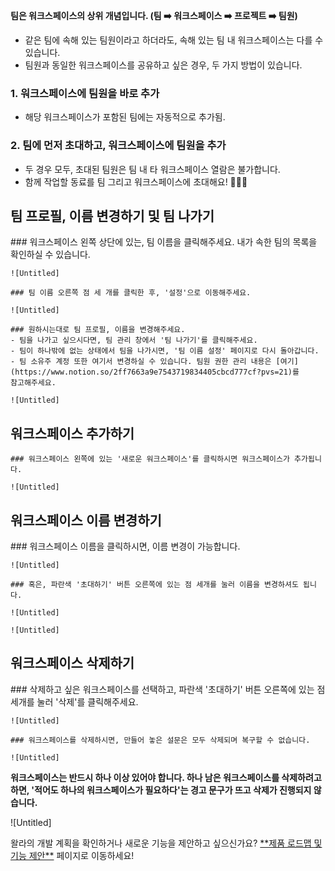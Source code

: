 
<Callout type='warning' emoji="⚠️">**팀은 워크스페이스의 상위 개념입니다. (팀 ➡️ 워크스페이스 ➡️ 프로젝트 ➡️ 팀원)**</Callout>

- 같은 팀에 속해 있는 팀원이라고 하더라도, 속해 있는 팀 내 워크스페이스는 다를 수 있습니다.
- 팀원과 동일한 워크스페이스를 공유하고 싶은 경우, 두 가지 방법이 있습니다.

### 1. 워크스페이스에 팀원을 바로 추가
 - 해당 워크스페이스가 포함된 팀에는 자동적으로 추가됨.

### 2. 팀에 먼저 초대하고, 워크스페이스에 팀원을 추가
 - 두 경우 모두, 초대된 팀원은 팀 내 타 워크스페이스 열람은 불가합니다.
 -  함께 작업할 동료를 팀 그리고 워크스페이스에 초대해요! 🙆🏻‍♀️

## 팀 프로필, 이름 변경하기 및 팀 나가기

<Steps>
    ### 워크스페이스 왼쪽 상단에 있는, 팀 이름을 클릭해주세요. 내가 속한 팀의 목록을 확인하실 수 있습니다.

    ![Untitled]

    ### 팀 이름 오른쪽 점 세 개를 클릭한 후, '설정'으로 이동해주세요.

    ![Untitled]

    ### 원하시는대로 팀 프로필, 이름을 변경해주세요.
    - 팀을 나가고 싶으시다면, 팀 관리 창에서 '팀 나가기'를 클릭해주세요.
    - 팀이 하나밖에 없는 상태에서 팀을 나가시면, '팀 이름 설정' 페이지로 다시 돌아갑니다.
    - 팀 소유주 계정 또한 여기서 변경하실 수 있습니다. 팀원 권한 관리 내용은 [여기](https://www.notion.so/2ff7663a9e7543719834405cbcd777cf?pvs=21)를
    참고해주세요.

    ![Untitled]

</Steps>

## 워크스페이스 추가하기

<Steps>

    ### 워크스페이스 왼쪽에 있는 '새로운 워크스페이스'를 클릭하시면 워크스페이스가 추가됩니다.

    ![Untitled]

</Steps>

## 워크스페이스 이름 변경하기

<Steps>
    ### 워크스페이스 이름을 클릭하시면, 이름 변경이 가능합니다.

    ![Untitled]

    ### 혹은, 파란색 '초대하기' 버튼 오른쪽에 있는 점 세개를 눌러 이름을 변경하셔도 됩니다.

    ![Untitled]

    ![Untitled]

</Steps>

## 워크스페이스 삭제하기

<Steps>
    ### 삭제하고 싶은 워크스페이스를 선택하고, 파란색 '초대하기' 버튼 오른쪽에 있는 점 세개를 눌러 '삭제'를 클릭해주세요.

    ![Untitled]

    ### 워크스페이스를 삭제하시면, 만들어 놓은 설문은 모두 삭제되며 복구할 수 없습니다.

    ![Untitled]

</Steps>

<Callout type='warning' emoji="⚠️">**워크스페이스는 반드시 하나 이상 있어야 합니다. 하나 남은 워크스페이스를 삭제하려고 하면, '적어도 하나의 워크스페이스가 필요하다'는 경고 문구가
    뜨고 삭제가 진행되지 않습니다.**</Callout>

![Untitled]


<Callout type='info' emoji="🔔">
    왈라의 개발 계획을 확인하거나 새로운 기능을 제안하고 싶으신가요? <a href='https://app.walla.my/support/featureRequest' target="_blank" rel="noopener noreferrer"
                                            style={{textDecoration: 'underline'}}>**제품 로드맵 및 기능 제안**</a> 페이지로
    이동하세요!
</Callout>